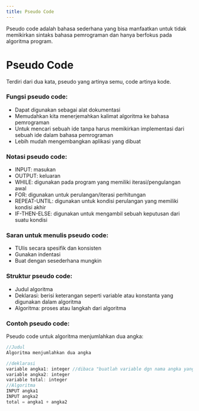 ```yaml
---
title: Pseudo Code
---
```


Pseudo code adalah bahasa sederhana yang bisa manfaatkan untuk tidak memikirkan sintaks bahasa pemrograman dan hanya berfokus pada algoritma program.

<!--truncate-->

# Pseudo Code

Terdiri dari dua kata, pseudo yang artinya semu, code artinya kode.

### Fungsi pseudo code:

- Dapat digunakan sebagai alat dokumentasi
- Memudahkan kita menerjemahkan kalimat algoritma ke bahasa pemrograman
- Untuk mencari sebuah ide tanpa harus memikirkan implementasi dari sebuah ide dalam bahasa pemrograman
- Lebih mudah mengembangkan aplikasi yang dibuat

### Notasi pseudo code:

- INPUT: masukan
- OUTPUT: keluaran
- WHILE: digunakan pada program yang memiliki iterasi/pengulangan awal
- FOR: digunakan untuk perulangan/iterasi perhitungan
- REPEAT-UNTIL: digunakan untuk kondisi perulangan yang memiliki kondisi akhir
- IF-THEN-ELSE: digunakan untuk mengambil sebuah keputusan dari suatu kondisi

### Saran untuk menulis pseudo code:

- TUlis secara spesifik dan konsisten
- Gunakan indentasi
- Buat dengan sesederhana mungkin

### Struktur pseudo code:

- Judul algoritma
- Deklarasi: berisi keterangan seperti variable atau konstanta yang digunakan dalam algoritma
- Algoritma: proses atau langkah dari algoritma

### Contoh pseudo code:

Pseudo code untuk algoritma menjumlahkan dua angka:

```javascript
//Judul
Algoritma menjumlahkan dua angka

//deklarasi
variable angka1: integer //dibaca "buatlah variable dgn nama angka yang memegang value integer
variable angka2: integer
variable total: integer
//Algoritma
INPUT angka1
INPUT angka2
total = angka1 + angka2

```
